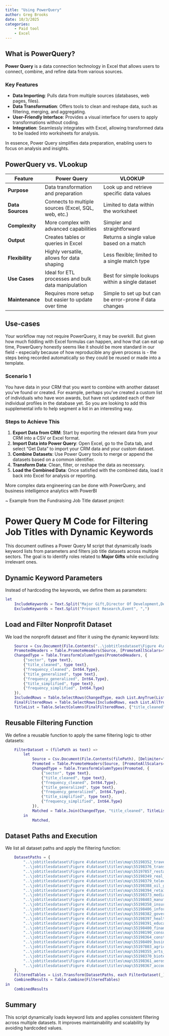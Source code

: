 ```yaml
---
title: "Using PowerQuery"
author: Greg Brooks
date: 10/3/2025
categories:
    - Paid tool
    - Excel
---
```


## What is PowerQuery?

**Power Query** is a data connection technology in Excel that allows users to connect, combine, and refine data from various sources. 

### Key Features

- **Data Importing**: Pulls data from multiple sources (databases, web pages, files).
- **Data Transformation**: Offers tools to clean and reshape data, such as filtering, merging, and aggregating.
- **User-Friendly Interface**: Provides a visual interface for users to apply transformations without coding.
- **Integration**: Seamlessly integrates with Excel, allowing transformed data to be loaded into worksheets for analysis.

In essence, Power Query simplifies data preparation, enabling users to focus on analysis and insights.

## PowerQuery vs. VLookup

| Feature           | Power Query                              | VLOOKUP                                      |
|-------------------|------------------------------------------|----------------------------------------------|
| **Purpose**       | Data transformation and preparation      | Look up and retrieve specific data values    |
| **Data Sources**  | Connects to multiple sources (Excel, SQL, web, etc.) | Limited to data within the worksheet          |
| **Complexity**    | More complex with advanced capabilities   | Simpler and straightforward                    |
| **Output**        | Creates tables or queries in Excel       | Returns a single value based on a match      |
| **Flexibility**   | Highly versatile, allows for data shaping  | Less flexible; limited to a single match type |
| **Use Cases**     | Ideal for ETL processes and bulk data manipulation | Best for simple lookups within a single dataset |
| **Maintenance**   | Requires more setup but easier to update over time | Simple to set up but can be error-prone if data changes |

## Use-cases
Your workflow may not require PowerQuery, it may be overkill. But given how much fiddling with Excel formulas can happen, and how that can eat up time, PowerQuery honestly seems like it should be more standard in our field - especially because of how reproducible any given process is - the steps being recorded automatically so they could be reused or made into a template.

### Scenario 1
You have data in your CRM that you want to combine with another dataset you've found or created. For example, perhaps you've created a custom list of individuals who have won awards, but have not updated each of their individual profiles in the database yet. So you are looking to add this supplemental info to help segment a list in an interesting way.

### Steps to Achieve This
1. **Export Data from CRM**: Start by exporting the relevant data from your CRM into a CSV or Excel format.
2. **Import Data into Power Query**: Open Excel, go to the Data tab, and select "Get Data" to import your CRM data and your custom dataset.
3. **Combine Datasets**: Use Power Query tools to merge or append the datasets based on a common identifier.
4. **Transform Data**: Clean, filter, or reshape the data as necessary.
5. **Load the Combined Data**: Once satisfied with the combined data, load it back into Excel for analysis or reporting.

More complex data engineering can be done with PowerQuery, and business intelligence analytics with PowerBI

~
Example from the Fundraising Job Title dataset project:


# Power Query M Code for Filtering Job Titles with Dynamic Keywords

This document outlines a Power Query M script that dynamically loads keyword lists from parameters and filters job title datasets across multiple sectors. The goal is to identify roles related to **Major Gifts** while excluding irrelevant ones.

## Dynamic Keyword Parameters
Instead of hardcoding the keywords, we define them as parameters:

```m
let
    IncludeKeywords = Text.Split("Major Gift,Director Of Development,Development Officer,Major Gift Officer,Fundraiser,Philanthropy Officer,Philanthropy Manager", ","),
    ExcludeKeywords = Text.Split("Prospect Research,Event", ",")
```

## Load and Filter Nonprofit Dataset
We load the nonprofit dataset and filter it using the dynamic keyword lists:

```m
    Source = Csv.Document(File.Contents("..\jobtitlesdataset\Figure 4\dataset\titles\map\55198385_nonprofit.csv"), [Delimiter=",", Columns=7, Encoding=65001, QuoteStyle=QuoteStyle.None]),
    PromotedHeaders = Table.PromoteHeaders(Source, [PromoteAllScalars=true]),
    ChangedType = Table.TransformColumnTypes(PromotedHeaders, {
        {"sector", type text}, 
        {"title_cleaned", type text}, 
        {"frequency_cleaned", Int64.Type}, 
        {"title_generalized", type text}, 
        {"frequency_generalized", Int64.Type}, 
        {"title_simplified", type text}, 
        {"frequency_simplified", Int64.Type}
    }),
    IncludedRows = Table.SelectRows(ChangedType, each List.AnyTrue(List.Transform(IncludeKeywords, (kw) => Text.Contains([title_cleaned], kw)))),
    FinalFilteredRows = Table.SelectRows(IncludedRows, each List.AllTrue(List.Transform(ExcludeKeywords, (kw) => not Text.Contains([title_cleaned], kw)))),
    TitleList = Table.SelectColumns(FinalFilteredRows, {"title_cleaned"}),
```

## Reusable Filtering Function
We define a reusable function to apply the same filtering logic to other datasets:

```m
    FilterDataset = (filePath as text) =>
        let
            Source = Csv.Document(File.Contents(filePath), [Delimiter=",", Columns=7, Encoding=65001, QuoteStyle=QuoteStyle.None]),
            Promoted = Table.PromoteHeaders(Source, [PromoteAllScalars=true]),
            ChangedType = Table.TransformColumnTypes(Promoted, {
                {"sector", type text}, 
                {"title_cleaned", type text}, 
                {"frequency_cleaned", Int64.Type}, 
                {"title_generalized", type text}, 
                {"frequency_generalized", Int64.Type}, 
                {"title_simplified", type text}, 
                {"frequency_simplified", Int64.Type}
            }),
            Matched = Table.Join(ChangedType, "title_cleaned", TitleList, "title_cleaned", JoinKind.Inner)
        in
            Matched,
```

## Dataset Paths and Execution
We list all dataset paths and apply the filtering function:

```m
    DatasetPaths = {
        "..\jobtitlesdataset\Figure 4\dataset\titles\map\55198352_travel_and_tourism.csv",
        "..\jobtitlesdataset\Figure 4\dataset\titles\map\55198376_transportation_and_logistics.csv",
        "..\jobtitlesdataset\Figure 4\dataset\titles\map\55197857_restaurants_bars_and_food_services.csv",
        "..\jobtitlesdataset\Figure 4\dataset\titles\map\55198349_real_estate.csv",
        "..\jobtitlesdataset\Figure 4\dataset\titles\map\55198379_telecommunications.csv",
        "..\jobtitlesdataset\Figure 4\dataset\titles\map\55198388_oil_gas_energy_and_utilities.csv",
        "..\jobtitlesdataset\Figure 4\dataset\titles\map\55198394_retail.csv",
        "..\jobtitlesdataset\Figure 4\dataset\titles\map\55198373_media.csv",
        "..\jobtitlesdataset\Figure 4\dataset\titles\map\55198403_manufacturing.csv",
        "..\jobtitlesdataset\Figure 4\dataset\titles\map\55198358_insurance.csv",
        "..\jobtitlesdataset\Figure 4\dataset\titles\map\55198406_information_technology.csv",
        "..\jobtitlesdataset\Figure 4\dataset\titles\map\55198382_government.csv",
        "..\jobtitlesdataset\Figure 4\dataset\titles\map\55198397_health_care.csv",
        "..\jobtitlesdataset\Figure 4\dataset\titles\map\55198391_education.csv",
        "..\jobtitlesdataset\Figure 4\dataset\titles\map\55198400_finance.csv",
        "..\jobtitlesdataset\Figure 4\dataset\titles\map\55198190_consumer_services.csv",
        "..\jobtitlesdataset\Figure 4\dataset\titles\map\55198364_construction_repair_and_maintenance.csv",
        "..\jobtitlesdataset\Figure 4\dataset\titles\map\55198409_business_services.csv",
        "..\jobtitlesdataset\Figure 4\dataset\titles\map\55197803_agriculture_and_forestry.csv",
        "..\jobtitlesdataset\Figure 4\dataset\titles\map\55198355_arts_entertainment_and_recreation.csv",
        "..\jobtitlesdataset\Figure 4\dataset\titles\map\55198370_biotech_and_pharmaceuticals.csv",
        "..\jobtitlesdataset\Figure 4\dataset\titles\map\55198361_aerospace_and_defense.csv",
        "..\jobtitlesdataset\Figure 4\dataset\titles\map\55198367_accounting_and_legal.csv"
    },
    FilteredTables = List.Transform(DatasetPaths, each FilterDataset(_)),
    CombinedResults = Table.Combine(FilteredTables)
in
    CombinedResults
```

## Summary
This script dynamically loads keyword lists and applies consistent filtering across multiple datasets. It improves maintainability and scalability by avoiding hardcoded values.

